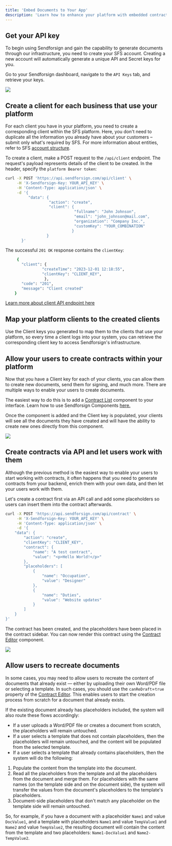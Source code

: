 ```yaml
---
title: 'Embed Documents to Your App'
description: 'Learn how to enhance your platform with embedded contracts.'
---
```


## Get your API key

To begin using Sendforsign and gain the capability to generate documents through our infrastructure, 
you need to create your SFS account. Creating a new account will automatically generate a unique API and Secret keys for you.

Go to your Sendforsign dashboard, navigate to the `API Keys` tab, and retrieve your keys.

<Frame caption="API key">
  <img src="/usecase/img/1.png" />
</Frame>

## Create a client for each business that use your platform

For each client you have in your platform, you need to create a corresponding client within the 
SFS platform. Here, you don't need to duplicate all the information you already have about your 
customers – submit only what's required by SFS. For more information about entities, refer to 
SFS [account structure](/api-reference/structure).

To create a client, make a POST request to the `/api/client` endpoint. 
The request's payload represents details of the client to be created. In the header, specify the `platform Bearer token`:

```bash cURL
curl -X POST 'https://api.sendforsign.com/api/client' \
     -H 'X-Sendforsign-Key: YOUR_API_KEY' \
     -H 'Content-Type: application/json' \
     -d '{ 
		  "data": {
				   "action": "create",
				   "client": {
							  "fullname": "John Johnson",
							  "email": "john_johnson@mail.com",
							  "organization": "Company Inc.",
							  "customKey": "YOUR_COMBINATION"
						     }
				  }
       }'
```

The successful `201 OK` response contains the `clientKey`:

```bash JSON
     {
       "client": {
                "createTime": "2023-12-01 12:18:55",
                "clientKey": "CLIENT_KEY",
                 },
       "code": "201",
       "message": "Client created"
    }
```

[Learn more about client API endpoint here](/api-reference/client/create)

## Map your platform clients to the created clients

Use the Client keys you generated to map them to the clients that use your platform, 
so every time a client logs into your system, you can retrieve the corresponding client key 
to access Sendforsign's infrastructure.

## Allow your users to create contracts within your platform

Now that you have a Client key for each of your clients, you can allow them to create new documents, 
send them for signing, and much more. There are multiple ways to enable your users to create documents.

The easiest way to do this is to add a [Contract List](/sdk/components/contractlist) component to your interface. Learn how to use 
Sendforsign Components [here.](/sdk/introsdk)

Once the component is added and the Client key is populated, your clients will see all the documents they have 
created and will have the ability to create new ones directly from this component.

<Frame caption="Contract List">
  <img src="/sdk/img/list.png" />
</Frame>

## Create contracts via API and let users work with them

Although the previous method is the easiest way to enable your users to start working with contracts,
it often happens that you need to generate contracts from your backend, enrich them with your own data, and 
then let your users work with them.

Let's create a contract first via an API call and add some placeholders so users can 
insert them into the contract afterwards.


```bash cURL
curl -X POST 'https://api.sendforsign.com/api/contract' \
     -H 'X-Sendforsign-Key: YOUR_API_KEY' \
     -H 'Content-Type: application/json' \
     -d '{
    "data": {
        "action": "create",
        "clientKey": "CLIENT_KEY",
        "contract": {
            "name": "A test contract",
            "value": "<p>Hello World!</p>"
        },
        "placeholders": [
            {
                "name": "Occupation",
                "value": "Designer"
            },
            {
                "name": "Duties",
                "value": "Website updates"
            }
        ]
    }
}'
```

The contract has been created, and the placeholders have been placed in the contract sidebar.
You can now render this contract using the [Contract Editor](/sdk/components/contracteditor) component.

<Frame caption="Placeholders">
  <img src="/usecase/img/8.png" />
</Frame>

## Allow users to recreate documents

In some cases, you may need to allow users to recreate the content of documents that already exist — 
either by uploading their own Word/PDF file or selecting a template. 
In such cases, you should use the `canReDraft`=`true` property of the [Contract Editor](/sdk/components/contracteditor). 
This enables users to start the creation process from scratch for a document that already exists.

If the existing document already has placeholders included, the system will also route these flows accordingly:

- If a user uploads a Word/PDF file or creates a document from scratch, the placeholders will remain untouched.
- If a user selects a template that does not contain placeholders, then the placeholders will remain untouched, 
and the content will be populated from the selected template.
- If a user selects a template that already contains placeholders, then the system will do the following:
1. Populate the content from the template into the document.
2. Read all the placeholders from the template and all the placeholders from the document and merge them. For 
placeholders with the same names (on the template side and on the document side), the system will transfer the 
values from the document's placeholders to the template's placeholders.
3. Document-side placeholders that don't match any placeholder on the template side will remain untouched.


So, for example, if you have a document with a placeholder `Name1` and value `DocValue1`, and a template with placeholders 
`Name1` and value `TempValue1` and `Name2` and value `TempValue2`, the resulting document will contain the content from the template and 
two placeholders: `Name1-DocValue1` and `Name2-TempValue2`.

